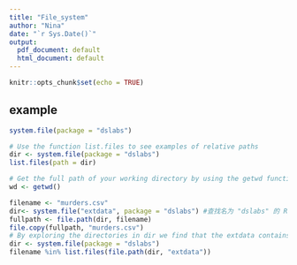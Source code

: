 ```yaml
---
title: "File_system"
author: "Nina"
date: "`r Sys.Date()`"
output:
  pdf_document: default
  html_document: default
---
```


```r
knitr::opts_chunk$set(echo = TRUE)
```

## example

```r
system.file(package = "dslabs")

# Use the function list.files to see examples of relative paths
dir <- system.file(package = "dslabs")
list.files(path = dir)

# Get the full path of your working directory by using the getwd function
wd <- getwd()

filename <- "murders.csv"
dir<- system.file("extdata", package = "dslabs") #查找名为 "dslabs" 的 R 包，并找到该包下面的extdata，找到后返回路径.
fullpath <- file.path(dir, filename) 
file.copy(fullpath, "murders.csv")
# By exploring the directories in dir we find that the extdata contains the file we want
dir <- system.file(package = "dslabs") 
filename %in% list.files(file.path(dir, "extdata"))
```


